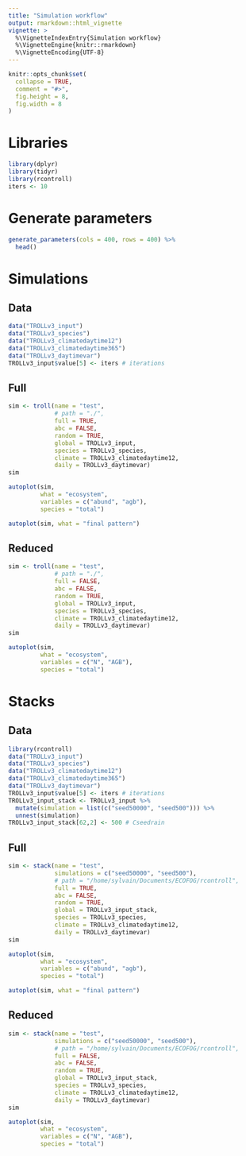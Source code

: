 ```yaml
---
title: "Simulation workflow"
output: rmarkdown::html_vignette
vignette: >
  %\VignetteIndexEntry{Simulation workflow}
  %\VignetteEngine{knitr::rmarkdown}
  %\VignetteEncoding{UTF-8}
---
```


```r
knitr::opts_chunk$set(
  collapse = TRUE,
  comment = "#>",
  fig.height = 8,
  fig.width = 8
)
```

# Libraries

```r
library(dplyr)
library(tidyr)
library(rcontroll)
iters <- 10
```


# Generate parameters

```r
generate_parameters(cols = 400, rows = 400) %>% 
  head()
```

# Simulations

## Data

```r
data("TROLLv3_input")
data("TROLLv3_species")
data("TROLLv3_climatedaytime12")
data("TROLLv3_climatedaytime365")
data("TROLLv3_daytimevar")
TROLLv3_input$value[5] <- iters # iterations
```

## Full

```r
sim <- troll(name = "test",
             # path = "./",
             full = TRUE,
             abc = FALSE, 
             random = TRUE,
             global = TROLLv3_input,
             species = TROLLv3_species,
             climate = TROLLv3_climatedaytime12,
             daily = TROLLv3_daytimevar)
sim
```

```r
autoplot(sim, 
         what = "ecosystem", 
         variables = c("abund", "agb"), 
         species = "total")
```

```r
autoplot(sim, what = "final pattern")
```

## Reduced

```r
sim <- troll(name = "test",
             # path = "./",
             full = FALSE,
             abc = FALSE, 
             random = TRUE,
             global = TROLLv3_input,
             species = TROLLv3_species,
             climate = TROLLv3_climatedaytime12,
             daily = TROLLv3_daytimevar)
sim
```

```r
autoplot(sim, 
         what = "ecosystem", 
         variables = c("N", "AGB"), 
         species = "total")
```

# Stacks

## Data

```r
library(rcontroll)
data("TROLLv3_input")
data("TROLLv3_species")
data("TROLLv3_climatedaytime12")
data("TROLLv3_climatedaytime365")
data("TROLLv3_daytimevar")
TROLLv3_input$value[5] <- iters # iterations
TROLLv3_input_stack <- TROLLv3_input %>% 
  mutate(simulation = list(c("seed50000", "seed500"))) %>% 
  unnest(simulation)
TROLLv3_input_stack[62,2] <- 500 # Cseedrain
```

## Full

```r
sim <- stack(name = "test", 
             simulations = c("seed50000", "seed500"),
             # path = "/home/sylvain/Documents/ECOFOG/rcontroll",
             full = TRUE,
             abc = FALSE,
             random = TRUE,
             global = TROLLv3_input_stack,
             species = TROLLv3_species,
             climate = TROLLv3_climatedaytime12,
             daily = TROLLv3_daytimevar)
sim
```

```r
autoplot(sim, 
         what = "ecosystem", 
         variables = c("abund", "agb"), 
         species = "total")
```

```r
autoplot(sim, what = "final pattern")
```

## Reduced

```r
sim <- stack(name = "test",
             simulations = c("seed50000", "seed500"),
             # path = "/home/sylvain/Documents/ECOFOG/rcontroll",
             full = FALSE,
             abc = FALSE, 
             random = TRUE,
             global = TROLLv3_input_stack,
             species = TROLLv3_species,
             climate = TROLLv3_climatedaytime12,
             daily = TROLLv3_daytimevar)
sim
```

```r
autoplot(sim, 
         what = "ecosystem", 
         variables = c("N", "AGB"), 
         species = "total")
```
